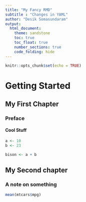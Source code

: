 ```yaml
---
title: "My Fancy RMD"
subtitle : "Changes in YAML"
author: "Desik Somasundaram"
output: 
  html_document:
    theme: sandstone
    toc: true
    toc_float: true
    number_sections: true
    code_folding: hide
---
```


```r
knitr::opts_chunk$set(echo = TRUE)
```

# Getting Started

## My First Chapter

### Preface

#### Cool Stuff

```r
a <- 10
b <- 23

bison <- a + b

```

## My Second chapter

### A note on something

```r

mean(mtcars$mpg)


```

